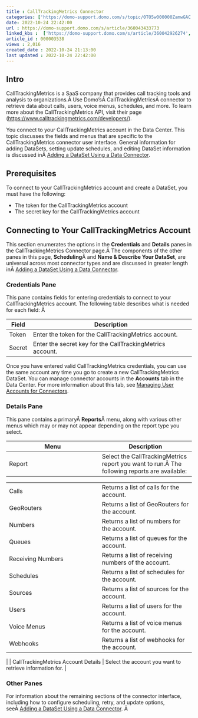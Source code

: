 ```yaml
---
title : CallTrackingMetrics Connector
categories: ['https://domo-support.domo.com/s/topic/0TO5w000000ZamwGAC']
date: 2022-10-24 22:42:00
url : https://domo-support.domo.com/s/article/360043433773
linked_kbs :  ['https://domo-support.domo.com/s/article/360042926274', 'https://domo-support.domo.com/s/knowledge-base', 'https://domo-support.domo.com/s/article/360042925494', 'https://domo-support.domo.com/s/article/360043429953', 'https://domo-support.domo.com/s/article/360042926054', 'https://domo-support.domo.com/s/article/360043429933', 'https://domo-support.domo.com/s/article/360043429693', 'https://domo-support.domo.com/s/topic/0TO5w000000ZamwGAC', 'https://domo-support.domo.com/s/article/360043433773', 'https://domo-support.domo.com/s/article/360043429913']
article_id : 000003538
views : 2,016
created_date : 2022-10-24 21:13:00
last updated : 2022-10-24 22:42:00
---
```




Intro
-----


CallTrackingMetrics is a SaaS company that provides call tracking tools and analysis to organizations.Â Use Domo'sÂ CallTrackingMetricsÂ connector to retrieve data about calls, users, voice menus, schedules, and more. To learn more about the CallTrackingMetrics API, visit their page ([https://www.calltrackingmetrics.com/developers/](https://www.calltrackingmetrics.com/developers/ "https://www.calltrackingmetrics.com/developers/")).


You connect to your CallTrackingMetrics account in the Data Center. This topic discusses the fields and menus that are specific to the CallTrackingMetrics connector user interface. General information for adding DataSets, setting update schedules, and editing DataSet information is discussed inÂ [Adding a DataSet Using a Data Connector](..\adding_a_dataset_using_a_connector\index.html "Adding a DataSet Using a Data Connector").


Prerequisites
-------------


To connect to your CallTrackingMetrics account and create a DataSet, you must have the following:



* The token for the CallTrackingMetrics account
* The secret key for the CallTrackingMetrics account


Connecting to Your CallTrackingMetrics Account
----------------------------------------------


This section enumerates the options in the **Credentials** and **Details** panes in the CallTrackingMetrics Connector page.Â The components of the other panes in this page, **Scheduling**Â and **Name & Describe Your DataSet**, are universal across most connector types and are discussed in greater length inÂ [Adding a DataSet Using a Data Connector](..\adding_a_dataset_using_a_connector\index.html "Adding a DataSet Using a Data Connector").


### Credentials Pane


This pane contains fields for entering credentials to connect to your CallTrackingMetrics account. The following table describes what is needed for each field: Â 




| Field | Description |
| --- | --- |
| Token | Enter the token for the CallTrackingMetrics account. |
| Secret | Enter the secret key for the CallTrackingMetrics account. |


Once you have entered valid CallTrackingMetrics credentials, you can use the same account any time you go to create a new CallTrackingMetrics DataSet. You can manage connector accounts in the **Accounts** tab in the Data Center. For more information about this tab, see [Managing User Accounts for Connectors](..\managing_user_accounts_for_connectors\index.html "Managing User Accounts for Connectors").


### Details Pane


This pane contains a primaryÂ **Reports**Â menu, along with various other menus which may or may not appear depending on the report type you select.




| Menu | Description |
| --- | --- |
| Report | Select the CallTrackingMetrics report you want to run.Â The following reports are available:

|  |  |
| --- | --- |
| Calls | Returns a list of calls for the account. |
| GeoRouters | Returns a list of GeoRouters for the account. |
| Numbers | Returns a list of numbers for the account. |
| Queues | Returns a list of queues for the account. |
| Receiving Numbers | Returns a list of receiving numbers of the account. |
| Schedules | Returns a list of schedules for the account. |
| Sources | Returns a list of sources for the account. |
| Users | Returns a list of users for the account. |
| Voice Menus | Returns a list of voice menus for the account. |
| Webhooks | Returns a list of webhooks for the account. |

 |
| CallTrackingMetrics Account Details | Select the account you want to retrieve information for. |


### Other Panes


For information about the remaining sections of the connector interface, including how to configure scheduling, retry, and update options, seeÂ [Adding a DataSet Using a Data Connector](..\adding_a_dataset_using_a_connector\index.html "Adding a DataSet Using a Data Connector"). Â